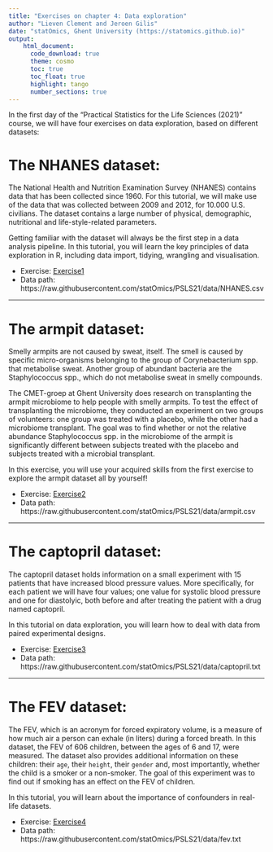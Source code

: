 ```yaml
---
title: "Exercises on chapter 4: Data exploration"
author: "Lieven Clement and Jeroen Gilis"
date: "statOmics, Ghent University (https://statomics.github.io)"
output:
    html_document:
      code_download: true    
      theme: cosmo
      toc: true
      toc_float: true
      highlight: tango
      number_sections: true
---
```


In the first day of the "Practical Statistics for the Life Sciences (2021)" 
course, we will have four exercises on data exploration, based on different 
datasets:


# The NHANES dataset:

The National Health and Nutrition Examination Survey (NHANES) contains data 
that has been collected since 1960. For this tutorial, we will make use of the 
data that was collected  between 2009 and  2012, for 10.000 U.S. civilians. 
The dataset contains a large number of physical, demographic, nutritional and 
life-style-related parameters.

Getting familiar with the dataset will always be the first step in a data 
analysis pipeline. In this tutorial, you will learn the key principles of data 
exploration in R, including data import, tidying, wrangling and visualisation. 

- Exercise: [Exercise1](./04_1_NHANES.html)
- Data path: https://raw.githubusercontent.com/statOmics/PSLS21/data/NHANES.csv

---

# The armpit dataset:

Smelly armpits are not caused by sweat, itself. The smell is caused by specific 
micro-organisms belonging to the group of Corynebacterium spp. that metabolise 
sweat. Another group of abundant bacteria are the Staphylococcus spp., which do
not metabolise sweat in smelly compounds.

The CMET-groep at Ghent University does research on transplanting the armpit 
microbiome to help people with smelly armpits. To test the effect of 
transplanting the microbiome, they conducted an experiment on two groups 
of volunteers: one group was treated with a placebo, while the other had a 
microbiome transplant. The goal was to find whether or not the relative 
abundance  Staphylococcus spp. in the microbiome of the armpit is significantly 
different between subjects treated with the placebo and subjects treated with a 
microbial transplant.

In this exercise, you will use your acquired skills from the first exercise to 
explore the armpit dataset all by yourself!

- Exercise: [Exercise2](./04_2_armpit.html)
- Data path: https://raw.githubusercontent.com/statOmics/PSLS21/data/armpit.csv

---

# The captopril dataset:

The captopril dataset holds information on a small experiment with 15 patients 
that have increased blood pressure values. More specifically, for each patient 
we will have four values; one value for systolic blood pressure and one for 
diastolyic, both before and after treating the patient with a drug named 
captopril.

In this tutorial on data exploration, you will learn how to deal with data from 
paired experimental designs.

- Exercise: [Exercise3](./04_3_captopril.html)
- Data path: https://raw.githubusercontent.com/statOmics/PSLS21/data/captopril.txt

---

# The FEV dataset:

The FEV, which is an acronym for forced expiratory volume, is a measure of how 
much air a person can exhale (in liters)  during  a forced breath. In this 
dataset, the FEV of 606 children, between the ages of 6 and 17, were measured. 
The dataset also provides additional information on these children: 
their `age`, their `height`, their `gender` and, most importantly, whether the 
child is a smoker or a non-smoker. The goal of this experiment was to find out 
if smoking has an effect on the FEV of children.

In this tutorial, you will learn about the importance of confounders in 
real-life datasets.

- Exercise: [Exercise4](./04_4_FEV.html)
- Data path: https://raw.githubusercontent.com/statOmics/PSLS21/data/fev.txt

